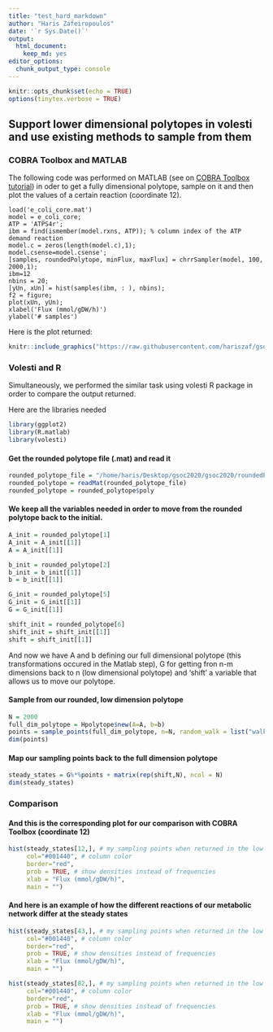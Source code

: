 ```yaml
---
title: "test_hard_markdown"
author: "Haris Zafeiropoulos"
date: '`r Sys.Date()`'
output:
  html_document: 
    keep_md: yes
editor_options:
  chunk_output_type: console
---
```


```r
knitr::opts_chunk$set(echo = TRUE)
options(tinytex.verbose = TRUE)
```

## Support lower dimensional polytopes in volesti and use existing methods to sample from them

### COBRA Toolbox and MATLAB

The following code was performed on MATLAB (see on [COBRA Toolbox tutorial](https://opencobra.github.io/cobratoolbox/latest/tutorials/tutorialUniformSampling.html)) in oder to get a fully dimensional polytope, sample on it and then plot the values of a certain reaction (coordinate 12). 

```matlab_core
load('e_coli_core.mat')
model = e_coli_core;
ATP = 'ATPS4r'; 
ibm = find(ismember(model.rxns, ATP)); % column index of the ATP demand reaction
model.c = zeros(length(model.c),1);
model.csense=model.csense';
[samples, roundedPolytope, minFlux, maxFlux] = chrrSampler(model, 100, 2000,1);
ibm=12
nbins = 20;
[yUn, xUn] = hist(samples(ibm, : ), nbins);
f2 = figure;
plot(xUn, yUn);
xlabel('Flux (mmol/gDW/h)')
ylabel('# samples')
```

Here is the plot returned:
```r
knitr::include_graphics("https://raw.githubusercontent.com/hariszaf/gsoc2020/master/test_hard_files/figure-html/matlab_plot.jpg")
```



### Volesti and R 


Simultaneously, we performed the similar task using volesti R package in order to compare the output returned.

Here are the libraries needed
```r
library(ggplot2)
library(R.matlab)
library(volesti)
```

#### Get the rounded polytope file (.mat) and read it 
```r
rounded_polytope_file = "/home/haris/Desktop/gsoc2020/gsoc2020/roundedPolytope.mat"
rounded_polytope = readMat(rounded_polytope_file)
rounded_polytope = rounded_polytope$poly
```

#### We keep all the variables needed in order to move from the rounded polytope back to the initial.
```r
A_init = rounded_polytope[1]
A_init = A_init[[1]]
A = A_init[[1]]

b_init = rounded_polytope[2]
b_init = b_init[[1]]
b = b_init[[1]]

G_init = rounded_polytope[5]
G_init = G_init[[1]]
G = G_init[[1]]

shift_init = rounded_polytope[6]
shift_init = shift_init[[1]]
shift = shift_init[[1]]
```

And now we have A and b defining our full dimensional polytope (this transformations occured in the Matlab step), G for getting fron n-m dimensions back to n (low dimensional polytope) and 'shift' a variable that allows us to move our polytope. 

#### Sample from our rounded, low dimension polytope
```r
N = 2000
full_dim_polytope = Hpolytope$new(A=A, b=b)
points = sample_points(full_dim_polytope, n=N, random_walk = list("walk" = "BiW", "walk_length" = 2))
dim(points)
```


#### Map our sampling points back to the full dimension polytope
```r
steady_states = G%*%points + matrix(rep(shift,N), ncol = N)
dim(steady_states)
```


### Comparison 

#### And this is the corresponding plot for our comparison with COBRA Toolbox (coordinate 12)

```r
hist(steady_states[12,], # my sampling points when returned in the low dimensional polytope
     col="#001440", # column color
     border="red",
     prob = TRUE, # show densities instead of frequencies
     xlab = "Flux (mmol/gDW/h)",
     main = "")
```

#### And here is an example of how the different reactions of our metabolic network differ at the steady states
```r
hist(steady_states[43,], # my sampling points when returned in the low dimensional polytope
     col="#001440", # column color
     border="red",
     prob = TRUE, # show densities instead of frequencies
     xlab = "Flux (mmol/gDW/h)",
     main = "")

```


```r
hist(steady_states[82,], # my sampling points when returned in the low dimensional polytope
     col="#001440", # column color
     border="red",
     prob = TRUE, # show densities instead of frequencies
     xlab = "Flux (mmol/gDW/h)",
     main = "")
```



